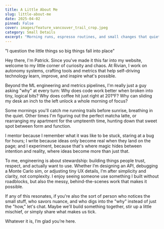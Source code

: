 ```yaml
---
title: A Little About Me
slug: little-about-me
date: 2025-04-02
pinned: False
cover: images/feature_vancouver_trail_crop.jpeg
category: Small Details
excerpt: "Morning runs, espresso routines, and small changes that quietly shape how I build, live, and think."
---
```


<div class="italic text-[1.5em] font-bold">
    <p class="mt-0">"I question the little things so big things fall into place"</p>
</div>

Hey there, I'm Patrick. Since you've made it this far into my website, welcome to my little corner of curiosity and chaos. At Rivian, I work on autonomy systems, crafting tools and metrics that help self-driving technology learn, improve, and inspire what's possible.

Beyond the ML engineering and metrics pipelines, I'm really just a guy asking "why" at every turn: Why does code work better when broken into tiny, logical bits? Why does coffee hit just right at 201°F? Why can sliding my desk an inch to the left unlock a whole morning of focus?

Some mornings you'll catch me running trails before sunrise, breathing in the quiet. Other times I'm figuring out the perfect matcha latte, or rearranging my apartment for the umpteenth time, hunting down that sweet spot between form and function.

I mentor because I remember what it was like to be stuck, staring at a bug for hours; I write because ideas only become real when they land on the page; and I experiment, because that's where magic hides between intention and reality, where ideas become more than just that.

To me, engineering is about stewardship: building things people trust, respect, and actually want to use. Whether I’m designing an API, debugging a Monte Carlo sim, or adjusting tiny UX details, I’m after simplicity and clarity, not complexity. I enjoy seeing someone use something I built without roadblocks, but also the messy, behind-the-scenes work that makes it possible.

If any of this resonates, if you're also the sort of person who notices the small stuff, who savors nuance, and who digs into the "why" instead of just the "how," let's chat. Maybe we'll build something together, stir up a little mischief, or simply share what makes us tick.

Whatever it is, I’m glad you’re here.
